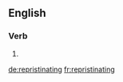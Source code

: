 ==English==

===Verb===
{{head|en}}

# {{present participle of|repristinate}}

[[de:repristinating]]
[[fr:repristinating]]
